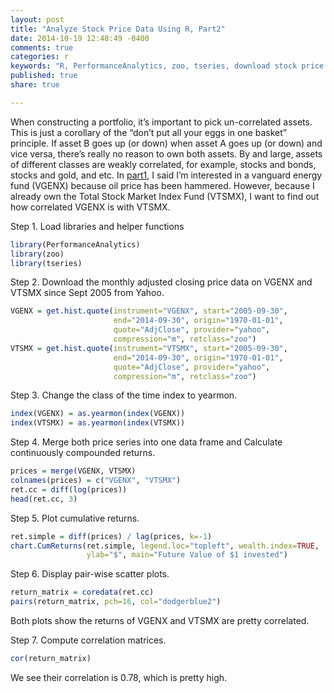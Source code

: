 ```yaml
---
layout: post
title: "Analyze Stock Price Data Using R, Part2"
date: 2014-10-19 12:48:49 -0400
comments: true
categories: r
keywords: "R, PerformanceAnalytics, zoo, tseries, download stock price data using R, analyze stock price data using R"
published: true
share: true

---
```


When constructing a portfolio, it's important to pick un-correlated assets. This is just a corollary of the "don't put all your eggs in one basket" principle. If asset B goes up (or down) when asset A goes up (or down) and vice versa, there's really no reason to own both assets. By and large, assets of different classes are weakly correlated, for example, stocks and bonds, stocks and gold, and etc. In [part1](http://gmlang.com/r/analyze-stock-price-data-using-r-part1/), I said I'm interested in a vanguard energy fund (VGENX) because oil price has been hammered. However, because I already own the Total Stock Market Index Fund (VTSMX), I want to find out how correlated VGENX is with VTSMX.

Step 1. Load libraries and helper functions
```r
library(PerformanceAnalytics)
library(zoo)
library(tseries)
```

Step 2. Download the monthly adjusted closing price data on VGENX and VTSMX since Sept 2005 from Yahoo.
```r
VGENX = get.hist.quote(instrument="VGENX", start="2005-09-30", 
                       end="2014-09-30", origin="1970-01-01",
                       quote="AdjClose", provider="yahoo", 
                       compression="m", retclass="zoo")
VTSMX = get.hist.quote(instrument="VTSMX", start="2005-09-30", 
                       end="2014-09-30", origin="1970-01-01",
                       quote="AdjClose", provider="yahoo",
                       compression="m", retclass="zoo")
```

Step 3. Change the class of the time index to yearmon.
```r
index(VGENX) = as.yearmon(index(VGENX))
index(VTSMX) = as.yearmon(index(VTSMX))
```

Step 4. Merge both price series into one data frame and Calculate continuously compounded returns.
```r
prices = merge(VGENX, VTSMX)
colnames(prices) = c("VGENX", "VTSMX")
ret.cc = diff(log(prices))
head(ret.cc, 3)
```

Step 5. Plot cumulative returns.
```r
ret.simple = diff(prices) / lag(prices, k=-1)
chart.CumReturns(ret.simple, legend.loc="topleft", wealth.index=TRUE, 
                 ylab="$", main="Future Value of $1 invested")
```

Step 6. Display pair-wise scatter plots.
```r
return_matrix = coredata(ret.cc)
pairs(return_matrix, pch=16, col="dodgerblue2")
```

Both plots show the returns of VGENX and VTSMX are pretty correlated.

Step 7. Compute correlation matrices.
```r
cor(return_matrix)
```

We see their correlation is 0.78, which is pretty high.

